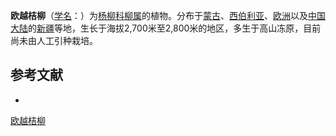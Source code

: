 {{Speciesbox
| name = 欧越桔柳
| status = 
| status_system = 
| image =
| genus = Salix
| species = rectijulis
| authority = Ledeb. ex Turcz.
}}

'''欧越桔柳'''（[[学名|学名]]：{{lang|la|''Salix rectijulis''}}）为[[杨柳科|杨柳科]][[柳属|柳属]]的植物。分布于[[蒙古|蒙古]]、[[西伯利亚|西伯利亚]]、[[欧洲|欧洲]]以及[[中国大陆|中国大陆]]的[[新疆|新疆]]等地，生长于海拔2,700米至2,800米的地区，多生于高山冻原，目前尚未由人工引种栽培。

== 参考文献 ==
<div class="references-small">
* {{cite web| url =http://www.bioinfo.cn/db05/KmzwSpecies.php?action=view&id=20570| title =欧越桔柳| work =《中国高等植物数据库全库》| publisher =中国科学院微生物研究所| author =昆明植物研究所| accessdate =2009-02-25| deadurl =yes| archiveurl =https://web.archive.org/web/20160305000927/http://www.bioinfo.cn/db05/KmzwSpecies.php?action=view&id=20570| archivedate =2016-03-05}}
</div>
{{Taxonbar|from=Q11122810}}

[[Category:柳属|欧越桔柳]]


{{植物小作品}}
